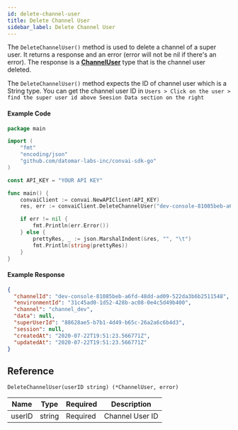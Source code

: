 ```yaml
---
id: delete-channel-user
title: Delete Channel User
sidebar_label: Delete Channel User
---
```


The ```DeleteChannelUser()``` method is used to delete a channel of a super user. It returns a response and an error (error will not be nil if there's an error). The response is a **[ChannelUser](../types#channeluser)** type that is the channel user deleted.

The ```DeleteChannelUser()``` method expects the ID of channel user which is a String type. You can get the channel user ID in ```Users > Click on the user > find the super user id above Seesion Data section on the right```

#### Example Code

```go
package main

import (
    "fmt"
    "encoding/json"
    "github.com/datomar-labs-inc/convai-sdk-go"
)

const API_KEY = "YOUR API KEY"

func main() {
    convaiClient := convai.NewAPIClient(API_KEY)
	res, err := convaiClient.DeleteChannelUser("dev-console-81085beb-a6fd-48dd-ad09-522da3b6b2511548")

	if err != nil {
		fmt.Println(err.Error())
	} else {
		prettyRes, _ := json.MarshalIndent(&res, "", "\t")
		fmt.Println(string(prettyRes))
	}
}
```

#### Example Response
```json
{
  "channelId": "dev-console-81085beb-a6fd-48dd-ad09-522da3b6b2511548",
  "environmentId": "31c45ad0-1d52-428b-ac08-0e4c5d49b400",
  "channel": "channel_dev",
  "data": null,
  "superUserId": "88628ae5-b7b1-4d49-b65c-26a2a6c6b4d3",
  "session": null,
  "createdAt": "2020-07-22T19:51:23.566771Z",
  "updatedAt": "2020-07-22T19:51:23.566771Z"
}
```

## Reference
```DeleteChannelUser(userID string) (*ChannelUser, error)```

| Name  | Type             | Required | Description          |
|-------|------------------|----------|----------------------|
| userID | string     | Required | Channel User ID |